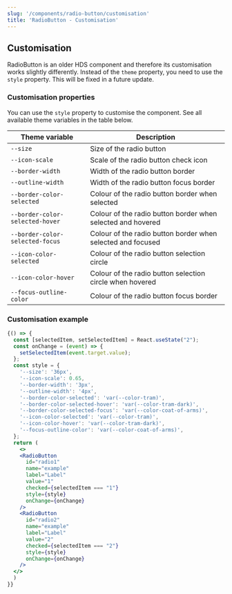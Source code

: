```yaml
---
slug: '/components/radio-button/customisation'
title: 'RadioButton - Customisation'
---
```




## Customisation

<Notification type="alert" label="RadioButton customisation works differently!" className="siteNotification">
  RadioButton is an older HDS component and therefore its customisation works slightly differently. Instead of the <code>theme</code> property, you need to use the <code>style</code> property. This will be fixed in a future update.
</Notification>

### Customisation properties
You can use the `style` property to customise the component. See all available theme variables in the table below.

| Theme variable                           | Description                                                 |
| ---------------------------------------- | ----------------------------------------------------------- |
| `--size`                                 | Size of the radio button                                    |
| `--icon-scale`                           | Scale of the radio button check icon                        |
| `--border-width`                         | Width of the radio button border                            |
| `--outline-width`                        | Width of the radio button focus border                      |
| `--border-color-selected`                | Colour of the radio button border when selected             |
| `--border-color-selected-hover`          | Colour of the radio button border when selected and hovered |
| `--border-color-selected-focus`          | Colour of the radio button border when selected and focused |
| `--icon-color-selected`                  | Colour of the radio button selection circle                 |
| `--icon-color-hover`                     | Colour of the radio button selection circle when hovered    |
| `--focus-outline-color`                  | Colour of the radio button focus border                     |

### Customisation example
<Playground>


```jsx
{() => {
  const [selectedItem, setSelectedItem] = React.useState("2");
  const onChange = (event) => {
    setSelectedItem(event.target.value);
  };
  const style = {
    '--size': '36px',
    '--icon-scale': 0.65,
    '--border-width': '3px',
    '--outline-width': '4px',
    '--border-color-selected': 'var(--color-tram)',
    '--border-color-selected-hover': 'var(--color-tram-dark)',
    '--border-color-selected-focus': 'var(--color-coat-of-arms)',
    '--icon-color-selected': 'var(--color-tram)',
    '--icon-color-hover': 'var(--color-tram-dark)',
    '--focus-outline-color': 'var(--color-coat-of-arms)',
  };
  return (
    <>
    <RadioButton 
      id="radio1" 
      name="example" 
      label="Label" 
      value="1" 
      checked={selectedItem === "1"}
      style={style}
      onChange={onChange}
    />
    <RadioButton 
      id="radio2" 
      name="example" 
      label="Label" 
      value="2" 
      checked={selectedItem === "2"}
      style={style}
      onChange={onChange}
    />
  </>
  )
}}
```

</Playground>
